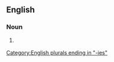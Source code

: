 ==English==

===Noun===
{{head|en|noun form}}

# {{plural of|en|audibility}} {{rfquote|en}}

[[Category:English plurals ending in "-ies"]]